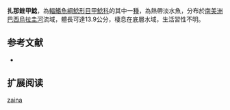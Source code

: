 {{Speciesbox
| name = 扎那銼甲鯰
| image =  
| image_width = 250px
| image_caption = 
| status = NE
| status_system = IUCN3.1
| genus = Rineloricaria
| species = zaina
| authority = [[Ghazzi|Ghazzi]], 2008
| synonyms = 
}}

'''扎那銼甲鯰'''，為[[輻鰭魚綱|輻鰭魚綱]][[鯰形目|鯰形目]][[甲鯰科|甲鯰科]]的其中一[[種|種]]，為熱帶淡水魚，分布於[[南美洲|南美洲]][[巴西|巴西]][[烏拉圭河|烏拉圭河]]流域，體長可達13.9公分，棲息在底層水域，生活習性不明。
==参考文献==
*{{FishBase_species|genus=Rineloricaria|species=zaina|year=2014|month=12}}

== 扩展阅读 ==
{{refbegin}}
{{wikispecies-inline|Rineloricaria zaina|扎那銼甲鯰}}
{{refend}}
{{Taxonbar|from=Q5604465}}

[[Category:銼甲鯰屬|zaina]]
